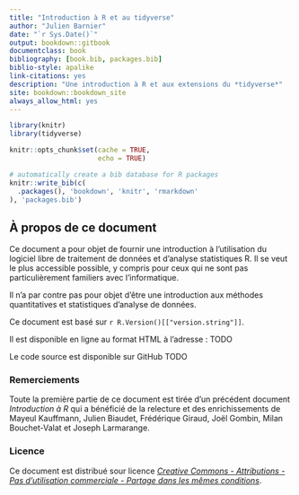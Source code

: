 ```yaml
--- 
title: "Introduction à R et au tidyverse"
author: "Julien Barnier"
date: "`r Sys.Date()`"
output: bookdown::gitbook
documentclass: book
bibliography: [book.bib, packages.bib]
biblio-style: apalike
link-citations: yes
description: "Une introduction à R et aux extensions du *tidyverse*"
site: bookdown::bookdown_site
always_allow_html: yes
---
```


```r
library(knitr)
library(tidyverse)

knitr::opts_chunk$set(cache = TRUE,
                      echo = TRUE)

```


```r
# automatically create a bib database for R packages
knitr::write_bib(c(
  .packages(), 'bookdown', 'knitr', 'rmarkdown'
), 'packages.bib')
```


## À propos de ce document {-}

Ce document a pour objet de fournir une introduction à l'utilisation
du logiciel libre de traitement de données et d'analyse statistiques R.
Il se veut le plus accessible possible, y compris pour ceux qui ne
sont pas particulièrement familiers avec l'informatique.

Il n'a par contre pas pour objet d'être une introduction aux méthodes 
quantitatives et statistiques d'analyse de données.

Ce document est basé sur `r R.Version()[["version.string"]]`.

Il est disponible en ligne au format HTML à l'adresse : TODO

Le code source est disponible sur GitHub TODO

### Remerciements {-}

Toute la première partie de ce document est tirée d'un précédent document *Introduction à R* qui a bénéficié de la relecture et des enrichissements de Mayeul Kauffmann, Julien Biaudet, Frédérique Giraud, Joël Gombin, Milan Bouchet-Valat et Joseph Larmarange.


### Licence {-}

Ce document est distribué sour licence [*Creative Commons - Attributions - Pas d'utilisation commerciale - Partage dans les mêmes conditions*](https://creativecommons.org/licenses/by-nc-sa/3.0/fr/).

